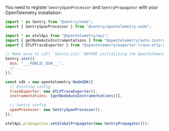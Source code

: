 You need to register `SentrySpanProcessor` and `SentryPropagator` with your OpenTelemetry installation:

```js
import * as Sentry from "@sentry/node";
import { SentrySpanProcessor } from "@sentry/opentelemetry-node";

import * as otelApi from "@opentelemetry/api";
import { getNodeAutoInstrumentations } from "@opentelemetry/auto-instrumentations-node";
import { OTLPTraceExporter } from "@opentelemetry/exporter-trace-otlp-grpc";

// Make sure to call `Sentry.init` BEFORE initializing the OpenTelemetry SDK
Sentry.init({
  dsn: "___PUBLIC_DSN___",
  // ...
});

const sdk = new opentelemetry.NodeSDK({
  // Existing config
  traceExporter: new OTLPTraceExporter(),
  instrumentations: [getNodeAutoInstrumentations()],

  // Sentry config
  spanProcessor: new SentrySpanProcessor(),
});

otelApi.propagation.setGlobalPropagator(new SentryPropagator());
```
